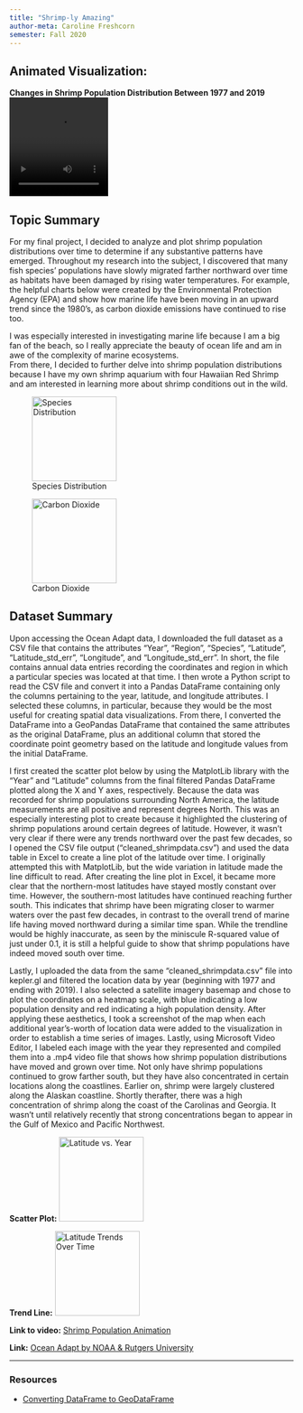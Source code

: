 ```yaml
---
title: "Shrimp-ly Amazing"
author-meta: Caroline Freshcorn
semester: Fall 2020
---
```


## Animated Visualization:
**Changes in Shrimp Population Distribution Between 1977 and 2019**
![Shrimp Population Animation](https://drdavis.space/teaching/ds/sdd/media/2020/11/shrimp_population_animation.mp4){width=175 height=175}
  

## Topic Summary
For my final project, I decided to analyze and plot shrimp population distributions over time to determine if any substantive patterns have emerged.
Throughout my research into the subject, I discovered that many fish species' populations have slowly migrated farther northward over time as habitats have been damaged by rising water temperatures. 
For example, the helpful charts below were created by the Environmental Protection Agency (EPA) and show how marine life have been moving in an upward trend since the 1980's, as carbon dioxide emissions have continued to rise too.

I was especially interested in investigating marine life because I am a big fan of the beach, so I really appreciate the beauty of ocean life and am in awe of the complexity of marine ecosystems.  
From there, I decided to further delve into shrimp population distributions because I have my own shrimp aquarium with four Hawaiian Red Shrimp and am interested in learning more about shrimp conditions out in the wild.

![Species Distribution](https://www.epa.gov/sites/production/files/styles/large/public/2016-07/marine-species-figure1-2016.png){width=150 height=150}


![Carbon Dioxide](https://www.epa.gov/sites/production/files/styles/large/public/2017-04/fossil_fuels_1.png){width=150 height=150}



## Dataset Summary

Upon accessing the Ocean Adapt data, I downloaded the full dataset as a CSV file that contains the attributes "Year", "Region", "Species", "Latitude", "Latitude_std_err", "Longitude", and "Longitude_std_err".  In short, the file contains annual data entries recording the coordinates and region in which a particular species was located at that time.  I then wrote a Python script to read the CSV file and convert it into a Pandas DataFrame containing only the columns pertaining to the year, latitude, and longitude attributes.  I selected these columns, in particular, because they would be the most useful for creating spatial data visualizations.  From there, I converted the DataFrame into a GeoPandas DataFrame that contained the same attributes as the original DataFrame, plus an additional column that stored the coordinate point geometry based on the latitude and longitude values from the initial DataFrame.


I first created the scatter plot below by using the MatplotLib library with the "Year" and "Latitude" columns from the final filtered Pandas DataFrame plotted along the X and Y axes, respectively.  Because the data was recorded for shrimp populations surrounding North America, the latitude measurements are all positive and represent degrees North.  This was an especially interesting plot to create because it highlighted the clustering of shrimp populations around certain degrees of latitude.  However, it wasn't very clear if there were any trends northward over the past few decades, so I opened the CSV file output ("cleaned_shrimpdata.csv") and used the data table in Excel to create a line plot of the latitude over time.  I originally attempted this with MatplotLib, but the wide variation in latitude made the line difficult to read.  After creating the line plot in Excel, it became more clear that the northern-most latitudes have stayed mostly constant over time.  However, the southern-most latitudes have continued reaching further south.  This indicates that shrimp have been migrating closer to warmer waters over the past few decades, in contrast to the overall trend of marine life having moved northward during a similar time span.  While the trendline would be highly inaccurate, as seen by the miniscule R-squared value of just under 0.1, it is still a helpful guide to show that shrimp populations have indeed moved south over time.


Lastly, I uploaded the data from the same "cleaned_shrimpdata.csv" file into kepler.gl and filtered the location data by year (beginning with 1977 and ending with 2019).  I also selected a satellite imagery basemap and chose to plot the coordinates on a heatmap scale, with blue indicating a low population density and red indicating a high population density.  After applying these aesthetics, I took a screenshot of the map when each additional year's-worth of location data were added to the visualization in order to establish a time series of images.  Lastly, using Microsoft Video Editor, I labeled each image with the year they represented and compiled them into a .mp4 video file that shows how shrimp population distributions have moved and grown over time.  Not only have shrimp populations continued to grow farther south, but they have also concentrated in certain locations along the coastlines.  Earlier on, shrimp were largely clustered along the Alaskan coastline.  Shortly therafter, there was a high concentration of shrimp along the coast of the Carolinas and Georgia.  It wasn't until relatively recently that strong concentrations began to appear in the Gulf of Mexico and Pacific Northwest.



**Scatter Plot:** 
![Latitude vs. Year](https://drdavis.space/teaching/ds/sdd/media/2020/11/latitude_vs_time.png){width=150 height=150}


**Trend Line:** 
![Latitude Trends Over Time](https://drdavis.space/teaching/ds/sdd/media/2020/11/trendline.png){width=150 height=150}


**Link to video:** [Shrimp Population Animation](https://drdavis.space/teaching/ds/sdd/media/2020/11/shrimp_population_animation.mp4)



**Link:** [Ocean Adapt by NOAA & Rutgers University](https://oceanadapt.rutgers.edu/)



_________________

### Resources
   *  [Converting DataFrame to GeoDataFrame](https://goodboychan.github.io/chans_jupyter/python/datacamp/visualization/2020/07/01/02-Creating-and-joining-GeoDataFrames.html#Construct-a-GeoDataFrame-from-a-DataFrame)

